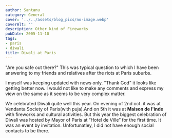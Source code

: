 ```yaml
---
author: Santanu
category: General
cover: '../../assets/blog_pics/no-image.webp'
coverAlt: ''
description: Other kind of Fireworks
pubDate: 2005-11-10
tags:
- paris
- diwali
title: Diwali at Paris
---
```

"Are you safe out there?" This was typical question to which I have been
answering to my friends and relatives after the riots at Paris suburbs.

I myself was keeping updated with news only. "Thank God" it looks like
getting better now. I would not like to make any comments and express my
view on the same as it seems to be very complex matter.

We celebrated Diwali quite well this year. On evening of 2nd oct. it was
at Vendanta Society of Paris(with puja).And on 5th it was at **Maison de
l'inde** with fireworks and cultural activities. But this year the biggest
celebration of Diwali was hosted by Mayor of Paris at “Hotel de Ville”
for the first time. It was an event by invitation. Unfortunatley, I
did not have enough social contacts to be there.